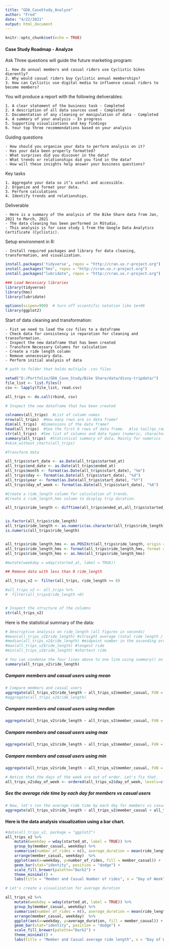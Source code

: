 ```yaml
---
title: "GDA_CaseStudy_Analyze"
author: "Fred"
date: "4/22/2021"
output: html_document
---
```


```r
knitr::opts_chunk$set(echo = TRUE)
```

#### Case Study Roadmap - Analyze

Ask Three questions will guide the future marketing program:

    1. How do annual members and casual riders use Cyclistic bikes dierently?
    2. Why would casual riders buy Cyclistic annual memberships? 
    3. How can Cyclistic use digital media to influence casual riders to become members? 
    
You will produce a report with the following deliverables: 

    1. A clear statement of the business task - Completed
    2. A description of all data sources used - Completed
    3. Documentation of any cleaning or manipulation of data - Completed
    4. A summary of your analysis - In progress
    5. Supporting visualizations and key findings
    6. Your top three recommendations based on your analysis

Guiding questions

    - How should you organize your data to perform analysis on it?
    - Has your data been properly formatted?
    - What surprises did you discover in the data?
    - What trends or relationships did you find in the data?
    - How will these insights help answer your business questions?

Key tasks

    1. Aggregate your data so it’s useful and accessible.
    2. Organize and format your data.
    3. Perform calculations
    4. Identify trends and relationships.

Deliverable

    - Here is a summary of the analysis of the Bike Share data from Jan, 2021 to March, 2021
    - The data cleaning has been performed in RStudio.
    - This analysis is for case study 1 from the Google Data Analytics Certificate (Cyclistic).

    

Setup environment in R:

    - Install required packages and library for data cleaning, transformation, and visualization.

```r
install.packages('tidyverse', repos = "http://cran.us.r-project.org")
install.packages("hms", repos = "http://cran.us.r-project.org")
install.packages("lubridate", repos = "http://cran.us.r-project.org")

### Load Necessary libraries
library(tidyverse)
library(hms)
library(lubridate)

options(scipen=999)  # turn off scientific notation like 1e+06
library(ggplot2)

```


Start of data cleaning and transformation:

    - Fist we need to load the csv files to a dataframe
    - Check data for consistency in reparation for cleaning and transoformation.
    - Inspect the new dataframe that has been created
    - Transform Necessary Columns for calculation
    - Create a ride length column
    - Remove unnecessary data.
    - Perform initial analysis of data
    
```r
# path to folder that holds multiple .csv files

setwd("D:/Portfolio/GDA_Case_Study/Bike Share/data/divvy-tripdata/")  
file_list <- list.files()
csv <- lapply(file_list, read.csv)

all_trips <- do.call(rbind, csv)

```


```r
# Inspect the new dataframe that has been created

colnames(all_trips)  #List of column names
nrow(all_trips)  #How many rows are in data frame?
dim(all_trips)  #Dimensions of the data frame?
head(all_trips)  #See the first 6 rows of data frame.  Also tail(qs_raw)
str(all_trips)  #See list of columns and data types (numeric, character, etc)
summary(all_trips)  #Statistical summary of data. Mainly for numerics
#skim_without_charts(all_trips)
```


```r

#Transform data

all_trips$start_date <- as.Date(all_trips$started_at)
all_trips$end_date <- as.Date(all_trips$ended_at)
all_trips$month <- format(as.Date(all_trips$start_date), "%m")
all_trips$day <- format(as.Date(all_trips$start_date), "%d")
all_trips$year <- format(as.Date(all_trips$start_date), "%Y")
all_trips$day_of_week <- format(as.Date(all_trips$start_date), "%A")

```


```r

#Create a ride_length column for calculation of trends. 
#Create a ride_length_hms column to display trip duration.

all_trips$ride_length <- difftime(all_trips$ended_at,all_trips$started_at)


is.factor(all_trips$ride_length)
all_trips$ride_length <- as.numeric(as.character(all_trips$ride_length))
is.numeric(all_trips$ride_length)


all_trips$ride_length_hms <- as.POSIXct(all_trips$ride_length, origin = "1960-01-01 00:00:00", "GMT")
all_trips$ride_length_hms <- format(all_trips$ride_length_hms, format = "%H:%M:%S")
all_trips$ride_length_hms <- as.hms(all_trips$ride_length_hms)

#mutate(weekday = wday(started_at, label = TRUE))
```


```r

## Remove data with less than 0 ride_length

all_trips_v2 <- filter(all_trips, ride_length >= 0)

#all_trips_v2 <- all_trips %>%
#  filter(all_trips$ride_length <0)


# Inspect the structure of the columns
str(all_trips_v2)

```

Here is the statistical summary of the data:

```r

# Descriptive analysis on ride_length (all figures in seconds)
#mean(all_trips_v2$ride_length) #straight average (total ride length / rides)
#median(all_trips_v2$ride_length) #midpoint number in the ascending array of ride lengths
#max(all_trips_v2$ride_length) #longest ride
#min(all_trips_v2$ride_length) #shortest ride

# You can condense the four lines above to one line using summary() on the specific attribute
summary(all_trips_v2$ride_length)

```

##### Compare members and casual users using mean

```r
# Compare members and casual users
aggregate(all_trips_v2$ride_length ~ all_trips_v2$member_casual, FUN = mean)
#aggregate(all_trips_v2$ride_length)
```

##### Compare members and casual users using median
```r
aggregate(all_trips_v2$ride_length ~ all_trips_v2$member_casual, FUN = median)
```

##### Compare members and casual users using max
```r
aggregate(all_trips_v2$ride_length ~ all_trips_v2$member_casual, FUN = max)
```

##### Compare members and casual users using min
```r
aggregate(all_trips_v2$ride_length ~ all_trips_v2$member_casual, FUN = min)
```


```r
# Notice that the days of the week are out of order. Let's fix that.
all_trips_v2$day_of_week <- ordered(all_trips_v2$day_of_week, levels=c("Sunday", "Monday", "Tuesday", "Wednesday", "Thursday", "Friday", "Saturday"))

```

##### See the average ride time by each day for members vs casual users
```r
# Now, let's run the average ride time by each day for members vs casual users
aggregate(all_trips_v2$ride_length ~ all_trips_v2$member_casual + all_trips_v2$day_of_week, FUN = mean)

```

#### Here is the data analysis visualization using a bar chart.
```r

#data(all_trips_v2, package = "ggplot2")
all_trips_v2 %>%
    mutate(weekday = wday(started_at, label = TRUE)) %>% 
    group_by(member_casual, weekday) %>% 
    summarise(number_of_rides = n(), average_duration = mean(ride_length)) %>%
    arrange(member_casual, weekday)  %>%
    ggplot(aes(x=weekday, y=number_of_rides, fill = member_casual)) +
    geom_bar(stat="identity", position = "dodge") + 
    scale_fill_brewer(palette="Dark2") +
    theme_minimal() + 
    labs(title = "Member and Casual Number of rides", x = "Day of Week", y = "Number of Rides", fill = "Member - Casual")


```



```r
# Let's create a visualization for average duration

all_trips_v2 %>%
    mutate(weekday = wday(started_at, label = TRUE)) %>% 
    group_by(member_casual, weekday) %>% 
    summarise(number_of_rides = n(), average_duration = mean(ride_length)) %>%
    arrange(member_casual, weekday)  %>%
    ggplot(aes(x=weekday, y=average_duration, fill = member_casual)) +
    geom_bar(stat="identity", position = "dodge") + 
    scale_fill_brewer(palette="Dark2") +
    theme_minimal() + 
    labs(title = "Member and Casual average ride length", x = "Day of Week", y = "Average duration", fill = "Member - Casual")

```

#####
```r

```


